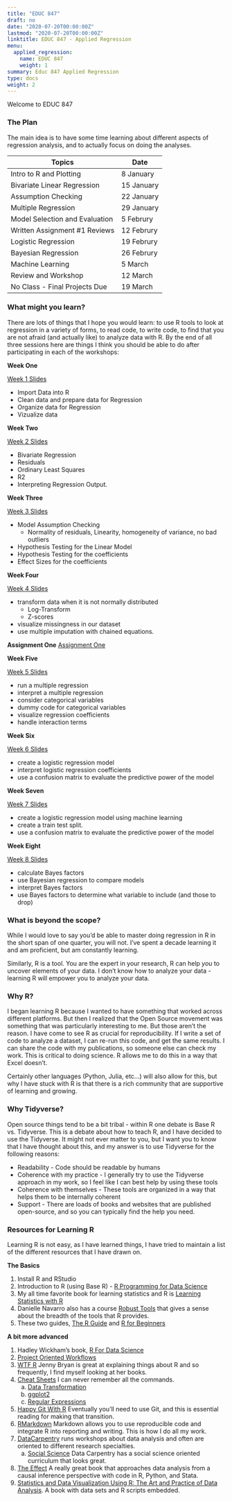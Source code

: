 ```yaml
---
title: "EDUC 847"
draft: no
date: "2020-07-20T00:00:00Z"
lastmod: "2020-07-20T00:00:00Z"
linktitle: EDUC 847 - Applied Regression
menu:
  applied_regression:
    name: EDUC 847
    weight: 1
summary: Educ 847 Applied Regression
type: docs
weight: 2
---
```




Welcome to EDUC 847

### The Plan
The main idea is to have some time learning about different aspects of regression analysis, and to actually focus on doing the analyses. 

|Topics| Date|
|------|------|
|Intro to R and Plotting| 8 January|
|Bivariate Linear Regression |15 January|
|Assumption Checking |22 January|
|Multiple Regression | 29 January|
|Model Selection and Evaluation |5 Februry|
|Written Assignment \#1 Reviews |12 Februry|
|Logistic Regression |19 Februry|
|Bayesian Regression |26 Februry|
|Machine Learning |5 March|
|Review and Workshop |12 March|
|No Class - Final Projects Due  |19 March|

### What might you learn?
There are lots of things that I hope you would learn: to use R tools to look at regression in a variety of forms, to read code, to write code, to find that you are not afraid (and actually like) to analyze data with R. By the end of all three sessions here are things I think you should be able to do after participating in each of the workshops:

**Week One**

[Week 1 Slides](<https://ericbrewe.com/slides/educ_847/educ_847_week_1#1>)

* Import Data into R
* Clean data and prepare data for Regression
* Organize data for Regression
* Vizualize data



**Week Two**

[Week 2 Slides](<https://ericbrewe.com/courses/educ_847/educ_week_2/>)

* Bivariate Regression
* Residuals
* Ordinary Least Squares
* R2
* Interpreting Regression Output. 


**Week Three**

[Week 3 Slides](<https://ericbrewe.com/courses/educ_847/educ_week_3/>)

* Model Assumption Checking
  * Normality of residuals, Linearity, homogeneity of variance, no bad outliers
* Hypothesis Testing for the Linear Model
* Hypothesis Testing for the coefficients
* Effect Sizes for the coefficients


**Week Four**

[Week 4 Slides](<https://ericbrewe.com/courses/educ_847/educ_week_4/>)

* transform data when it is not normally distributed
  * Log-Transform
  * Z-scores
* visualize missingness in our dataset
* use multiple imputation with chained equations.

**Assignment One**
[Assignment One](<https://docs.google.com/document/d/1SFvbDpLrjXMllgmqS9WowtQz6Qz_6Ga8DJ0rvSaiQUE/edit?usp=sharing>)

**Week Five**

[Week 5 Slides](<https://ericbrewe.com/courses/educ_847/educ_week_5/>)

* run a multiple regression
* interpret a multiple regression
* consider categorical variables
* dummy code for categorical variables
* visualize regression coefficients
* handle interaction terms

**Week Six**

[Week 6 Slides](<https://ericbrewe.com/courses/educ_847/educ_week_6/>)

* create a logistic regression model
* interpret logistic regression coefficients
* use a confusion matrix to evaluate the predictive power of the model

**Week Seven**

[Week 7 Slides](<https://ericbrewe.com/courses/educ_847/educ_week_7/>)

* create a logistic regression model using machine learning
* create a train test split.
* use a confusion matrix to evaluate the predictive power of the model

**Week Eight**

[Week 8 Slides](<https://ericbrewe.com/courses/educ_847/educ_week_8/>)

* calculate Bayes factors
* use Bayesian regression to compare models
* interpret Bayes factors
* use Bayes factors to determine what variable to include (and those to drop)

### What is beyond the scope?
While I would love to say you'd be able to master doing regression in R in the short span of one quarter, you will not. I've spent a decade learning it and am proficient, but am constantly learning. 

Similarly, R is a tool. You are the expert in your research, R can help *you* to uncover elements of your data. I don't know how to analyze your data - learning R will empower you to analyze your data. 


### Why R?
I began learning R because I wanted to have something that worked across different platforms. But then I realized that the Open Source movement was something that was particularly interesting to me.  But those aren't the reason. I have come to see R as crucial for reproducibility. If I write a set of code to analyze a dataset, I can re-run this code, and get the same results. I can share the code with my publications, so someone else can check my work. This is critical to doing science. R allows me to do this in a way that Excel doesn't. 

Certainly other languages (Python, Julia, etc...) will also allow for this, but why I have stuck with R is that there is a rich community that are supportive of learning and growing. 

### Why Tidyverse?
Open source things tend to be a bit tribal - within R one debate is Base R vs. Tidyverse. This is a debate about how to teach R, and I have decided to use the Tidyverse. It might not ever matter to you, but I want you to know that I have thought about this, and my answer is to use Tidyverse for the following reasons:

- Readability - Code should be readable by humans
- Coherence with my practice - I generally try to use the Tidyverse approach in my work, so I feel like I can best help by using these tools
- Coherence with themselves - These tools are organized in a way that helps them to be internally coherent
- Support - There are loads of books and websites that are published open-source, and so you can typically find the help you need. 


### Resources for Learning R
Learning R is not easy, as I have learned things, I have tried to maintain a list of the different resources that I have drawn on. 

**The Basics**

1. Install R and RStudio
2. Introduction to R (using Base R) - [R Programming for Data Science](<https://bookdown.org/rdpeng/rprogdatascience/>)
3. My all time favorite book for learning statistics and R is [Learning Statistics with R](<https://learningstatisticswithr.com/book//>)
4. Danielle Navarro also has a course [Robust Tools](<http://robust-tools.djnavarro.net/>) that gives a sense about the breadth of the tools that R provides.
5. These two guides, [The R Guide](<https://drive.google.com/file/d/1G9rqsXdesobxbWivbrD1MN0K97jMNEST/view>) and [R for Beginners](<https://drive.google.com/file/d/1jUivTK7z3Ig_51upZ4mD5l2v-PCXOoGp/view>)

**A bit more advanced**

1. Hadley Wickham's book, [R For Data Science](<https://r4ds.had.co.nz/>)
2. [Project Oriented Workflows](<https://www.tidyverse.org/blog/2017/12/workflow-vs-script/>)
3. [WTF R](<https://rstats.wtf/index.html>) Jenny Bryan is great at explaining things about R and so frequently, I find myself looking at her books.
4. [Cheat Sheets](<https://rstudio.com/resources/cheatsheets/>) I can never remember all the commands. 
    a. [Data Transformation](<file:///Users/ericbrewelaptop/Downloads/data-transformation.pdf>)
    b. [ggplot2](<https://github.com/rstudio/cheatsheets/raw/master/data-visualization-2.1.pdf>)
    c. [Regular Expressions](<https://github.com/rstudio/cheatsheets/raw/master/data-visualization-2.1.pdf>)
5. [Happy Git With R](<https://happygitwithr.com/>) Eventually you'll need to use Git, and this is essential reading for making that transition.
6. [RMarkdown](<https://bookdown.org/yihui/rmarkdown/software-info.html>) Markdown allows you to use reproducible code and integrate R into reporting and writing. This is how I do all my work. 
7. [DataCarpentry](<https://datacarpentry.org/>) runs workshops about data analysis and often are oriented to different research specialties. 
    a. [Social Science](<https://datacarpentry.org/lessons/#social-science-curriculum>) Data Carpentry has a social science oriented curriculum that looks great. 
8. [The Effect](<https://theeffectbook.net/>) A really great book that approaches data analysis from a causal inference perspective with code in R, Python, and Stata.
9. [Statistics and Data Visualization Using R: The Art and Practice of Data Analysis](<https://edge.sagepub.com/brownstats1e>). A book with data sets and R scripts  embedded. 






